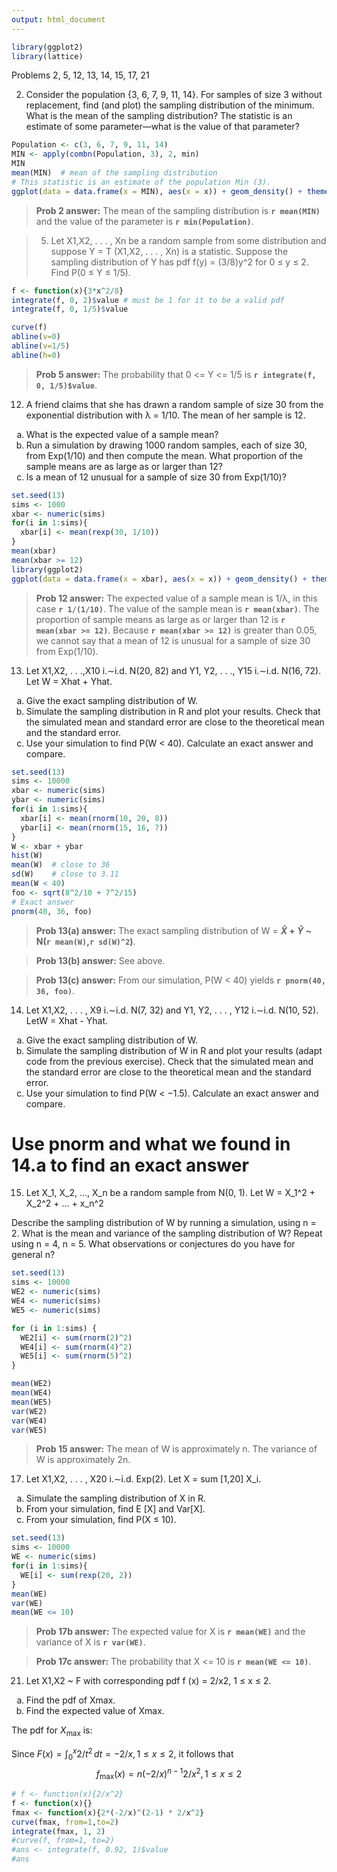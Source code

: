 ```yaml
---
output: html_document
---
```


```r
library(ggplot2)
library(lattice)
```

Problems 2, 5, 12, 13, 14, 15, 17, 21

2. Consider the population {3, 6, 7, 9, 11, 14}. For samples of size 3 without replacement,
find (and plot) the sampling distribution of the minimum. What
is the mean of the sampling distribution? The statistic is an estimate of some
parameter—what is the value of that parameter?

```r
Population <- c(3, 6, 7, 9, 11, 14)
MIN <- apply(combn(Population, 3), 2, min)
MIN
mean(MIN)  # mean of the sampling distribution
# This statistic is an estimate of the population Min (3).
ggplot(data = data.frame(x = MIN), aes(x = x)) + geom_density() + theme_bw()
```

> **Prob 2 answer:** The mean of the sampling distribution is **`r mean(MIN)`** and the value of the parameter is **`r min(Population)`**.


> 5. Let X1,X2, . . . , Xn be a random sample from some distribution and suppose Y = T (X1,X2, . . . , Xn) is a statistic. Suppose the sampling distribution of Y has pdf f(y) = (3/8)y^2 for 0 ≤ y ≤ 2. Find P(0 ≤ Y ≤ 1/5).

```r
f <- function(x){3*x^2/8}
integrate(f, 0, 2)$value # must be 1 for it to be a valid pdf
integrate(f, 0, 1/5)$value

curve(f)
abline(v=0)
abline(v=1/5)
abline(h=0)
```

> **Prob 5 answer:** The probability that 0 <= Y <= 1/5 is **`r integrate(f, 0, 1/5)$value`**.

12. A friend claims that she has drawn a random sample of size 30 from the exponential
distribution with λ = 1/10. The mean of her sample is 12.

(a) What is the expected value of a sample mean? <br>
(b) Run a simulation by drawing 1000 random samples, each of size 30, from
Exp(1/10) and then compute the mean. What proportion of the sample
means are as large as or larger than 12? <br>
(c) Is a mean of 12 unusual for a sample of size 30 from Exp(1/10)? <br>

```r
set.seed(13)
sims <- 1000
xbar <- numeric(sims)
for(i in 1:sims){
  xbar[i] <- mean(rexp(30, 1/10))
}
mean(xbar)
mean(xbar >= 12)
library(ggplot2)
ggplot(data = data.frame(x = xbar), aes(x = x)) + geom_density() + theme_bw() + stat_function(fun = dgamma, args = list(30*1, 30/10), lty = "dashed", color = "red")
```

> **Prob 12 answer:** The expected value of a sample mean is 1/λ, in this case **`r 1/(1/10)`**. The value of the sample mean is **`r mean(xbar)`**. The proportion of sample means as large as or larger than 12 is **`r mean(xbar >= 12)`**. Because **`r mean(xbar >= 12)`** is greater than 0.05, we cannot say that a mean of 12 is unusual for a sample of size 30 from Exp(1/10).

13. Let X1,X2, . . .,X10
i.∼i.d. N(20, 82) and Y1, Y2, . . ., Y15
i.∼i.d. N(16, 72). Let
W = Xhat + Yhat.

(a) Give the exact sampling distribution of W.
(b) Simulate the sampling distribution in R and plot your results. Check that
the simulated mean and standard error are close to the theoretical mean and
the standard error.
(c) Use your simulation to find P(W < 40). Calculate an exact answer and
compare.

```r
set.seed(13)
sims <- 10000
xbar <- numeric(sims)
ybar <- numeric(sims)
for(i in 1:sims){
  xbar[i] <- mean(rnorm(10, 20, 8))
  ybar[i] <- mean(rnorm(15, 16, 7))
}
W <- xbar + ybar
hist(W)
mean(W)  # close to 36
sd(W)    # close to 3.11
mean(W < 40)
foo <- sqrt(8^2/10 + 7^2/15)
# Exact answer
pnorm(40, 36, foo)

```

> **Prob 13(a) answer:** The exact sampling distribution of W = **$\hat{X}$ + $\hat{Y}$ ~ N(`r mean(W)`,`r sd(W)^2`)**.

> **Prob 13(b) answer:** See above.

> **Prob 13(c) answer:** From our simulation, P(W < 40) yields **`r pnorm(40, 36, foo)`**.

14. Let X1,X2, . . . , X9
i.∼i.d. N(7, 32) and Y1, Y2, . . . , Y12
i.∼i.d. N(10, 52). LetW = Xhat - Yhat.
(a) Give the exact sampling distribution of W.
(b) Simulate the sampling distribution of W in R and plot your results (adapt
code from the previous exercise). Check that the simulated mean and the
standard error are close to the theoretical mean and the standard error.
(c) Use your simulation to find P(W < −1.5). Calculate an exact answer and
compare.

# Use pnorm and what we found in 14.a to find an exact answer

15. Let X_1, X_2, ..., X_n be a random sample from N(0, 1). Let W = X_1^2 + X_2^2 + ... + x_n^2

Describe the sampling distribution of W by running a simulation,
using n = 2. What is the mean and variance of the sampling distribution of W?
Repeat using n = 4, n = 5. What observations or conjectures do you have for
general n?


```r
set.seed(13)
sims <- 10000
WE2 <- numeric(sims)
WE4 <- numeric(sims)
WE5 <- numeric(sims)

for (i in 1:sims) {
  WE2[i] <- sum(rnorm(2)^2)
  WE4[i] <- sum(rnorm(4)^2)
  WE5[i] <- sum(rnorm(5)^2)
}

mean(WE2)
mean(WE4)
mean(WE5)
var(WE2)
var(WE4)
var(WE5)
```

> **Prob 15 answer:** The mean of W is approximately n. The variance of W is approximately 2n.

17. Let X1,X2, . . . , X20 i.∼i.d. Exp(2). Let X = sum [1,20] X_i.

(a) Simulate the sampling distribution of X in R.
(b) From your simulation, find E [X] and Var[X].
(c) From your simulation, find P(X ≤ 10).

```r
set.seed(13)
sims <- 10000
WE <- numeric(sims)
for(i in 1:sims){
  WE[i] <- sum(rexp(20, 2))
}
mean(WE)
var(WE)
mean(WE <= 10)
```

> **Prob 17b answer:** The expected value for X is **`r mean(WE)`** and the variance of X is **`r var(WE)`**.

> **Prob 17c answer:** The probability that X <= 10 is **`r mean(WE <= 10)`**.

21. Let X1,X2 ~ F with corresponding pdf f (x) = 2/x2, 1 ≤ x ≤ 2.
(a) Find the pdf of Xmax.
(b) Find the expected value of Xmax.
 
\eqref{partb} The pdf for $X_{\textrm{max}}$ is:
\begin{equation}\label{Xmax}
f_{\textrm{max}}(x) = nF^{n-1}(x)f(x)
\end{equation}

Since $F(x) = \int_{0}^{x}2/t^2\,dt = -2/x, 1\leq x \leq 2,$ it follows that 
$$f_{\textrm{max}}(x) = n\left(-2/x\right)^{n-1}2/x^2,  1\leq x \leq 2$$

```r
# f <- function(x){2/x^2}
f <- function(x){}
fmax <- function(x){2*(-2/x)^(2-1) * 2/x^2}
curve(fmax, from=1,to=2)
integrate(fmax, 1, 2)
#curve(f, from=1, to=2)
#ans <- integrate(f, 0.92, 1)$value
#ans
```
